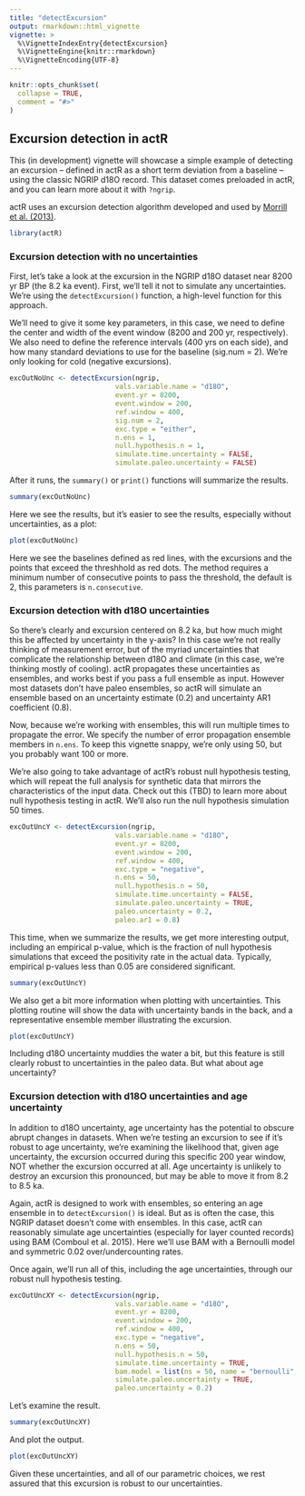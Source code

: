 ```yaml
---
title: "detectExcursion"
output: rmarkdown::html_vignette
vignette: >
  %\VignetteIndexEntry{detectExcursion}
  %\VignetteEngine{knitr::rmarkdown}
  %\VignetteEncoding{UTF-8}
---
```


```r
knitr::opts_chunk$set(
  collapse = TRUE,
  comment = "#>"
)

```

## Excursion detection in actR

This (in development) vignette will showcase a simple example of detecting an excursion -- defined in actR as a short term deviation from a baseline -- using the classic NGRIP d18O record. This dataset comes preloaded in actR, and you can learn more about it with `?ngrip`.

actR uses an excursion detection algorithm developed and used by [Morrill et al. (2013)](https://cp.copernicus.org/articles/9/423/2013/cp-9-423-2013.pdf).


```r
library(actR)
```

### Excursion detection with no uncertainties

First, let's take a look at the excursion in the NGRIP d18O dataset near 8200 yr BP (the 8.2 ka event). First, we'll tell it not to simulate any uncertainties. We're using the `detectExcursion()` function, a high-level function for this approach. 

We'll need to give it some key parameters, in this case, we need to define the center and width of the event window (8200 and 200 yr, respectively). We also need to define the reference intervals (400 yrs on each side), and how many standard deviations to use for the baseline (sig.num = 2). We're only looking for cold (negative excursions).


```r
excOutNoUnc <- detectExcursion(ngrip, 
                          vals.variable.name = "d18O",
                          event.yr = 8200,
                          event.window = 200,
                          ref.window = 400,
                          sig.num = 2,
                          exc.type = "either",
                          n.ens = 1,
                          null.hypothesis.n = 1,
                          simulate.time.uncertainty = FALSE,
                          simulate.paleo.uncertainty = FALSE)
```

After it runs, the `summary()` or `print()` functions will summarize the results.

```r
summary(excOutNoUnc)
```

Here we see the results, but it's easier to see the results, especially without uncertainties, as a plot:

```r
plot(excOutNoUnc)
```


Here we see the baselines defined as red lines, with the excursions and the points that exceed the threshhold as red dots. The method requires a minimum number of consecutive points to pass the threshold, the default is 2, this parameters is `n.consecutive`.

### Excursion detection with d18O uncertainties

So there's clearly and excursion centered on 8.2 ka, but how much might this be affected by uncertainty in the y-axis? In this case we're not really thinking of measurement error, but of the myriad uncertainties that complicate the relationship between d18O and climate (in this case, we're thinking mostly of cooling). actR propagates these uncertainties as ensembles, and works best if you pass a full ensemble as input. However most datasets don't have paleo ensembles, so actR will simulate an ensemble based on an uncertainty estimate (0.2) and uncertainty AR1 coefficient (0.8).

Now, because we're working with ensembles, this will run multiple times to propagate the error. We specify the number of error propagation ensemble members in `n.ens`. To keep this vignette snappy, we're only using 50, but you probably want 100 or more. 

We're also going to take advantage of actR's robust null hypothesis testing, which will repeat the full analysis for synthetic data that mirrors the characteristics of the input data. Check out this (TBD) to learn more about null hypothesis testing in actR. We'll also run the null hypothesis simulation 50 times. 


```r
excOutUncY <- detectExcursion(ngrip, 
                          vals.variable.name = "d18O",
                          event.yr = 8200,
                          event.window = 200,
                          ref.window = 400,
                          exc.type = "negative",
                          n.ens = 50,
                          null.hypothesis.n = 50,
                          simulate.time.uncertainty = FALSE,
                          simulate.paleo.uncertainty = TRUE,
                          paleo.uncertainty = 0.2,
                          paleo.ar1 = 0.8)
```

This time, when we summarize the results, we get more interesting output, including an empirical p-value, which is the fraction of null hypothesis simulations that exceed the positivity rate in the actual data. Typically, empirical p-values less than 0.05 are considered significant. 

```r
summary(excOutUncY) 
```

We also get a bit more information when plotting with uncertainties. This plotting routine will show the data with uncertainty bands in the back, and a representative ensemble member illustrating the excursion.

```r
plot(excOutUncY) 

```

Including d18O uncertainty muddies the water a bit, but this feature is still clearly robust to uncertainties in the paleo data. But what about age uncertainty?

### Excursion detection with d18O uncertainties and age uncertainty

In addition to d18O uncertainty, age uncertainty has the potential to obscure abrupt changes in datasets. When we're testing an excursion to see if it's robust to age uncertainty, we're examining the likelihood that, given age uncertainty, the excursion occurred during this specific 200 year window, NOT whether the excursion occurred at all. Age uncertainty is unlikely to destroy an excursion this pronounced, but may be able to move it from 8.2 to 8.5 ka. 

Again, actR is designed to work with ensembles, so entering an age ensemble in to `detectExcursion()` is ideal. But as is often the case, this NGRIP dataset doesn't come with ensembles. In this case, actR can reasonably simulate age uncertainties (especially for layer counted records) using BAM (Comboul et al. 2015). Here we'll use BAM with a Bernoulli model and symmetric 0.02 over/undercounting rates. 

Once again, we'll run all of this, including the age uncertainties, through our robust null hypothesis testing.


```r
excOutUncXY <- detectExcursion(ngrip, 
                          vals.variable.name = "d18O",
                          event.yr = 8200,
                          event.window = 200,
                          ref.window = 400,
                          exc.type = "negative",
                          n.ens = 50,
                          null.hypothesis.n = 50,
                          simulate.time.uncertainty = TRUE,
                          bam.model = list(ns = 50, name = "bernoulli", param = 0.02),
                          simulate.paleo.uncertainty = TRUE,
                          paleo.uncertainty = 0.2)

```

Let's examine the result. 

```r

summary(excOutUncXY) 

```

And plot the output.

```r
plot(excOutUncXY)
```

Given these uncertainties, and all of our parametric choices, we rest assured that this excursion is robust to our uncertainties. 


